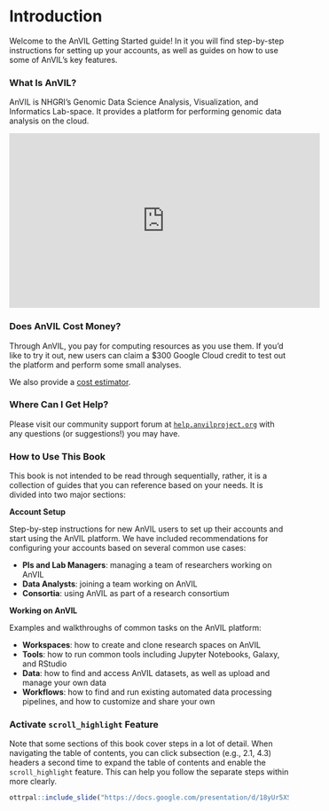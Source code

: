 # Introduction 

Welcome to the AnVIL Getting Started guide!  In it you will find step-by-step instructions for setting up your accounts, as well as guides on how to use some of AnVIL’s key features.

### What Is AnVIL?

AnVIL is NHGRI's Genomic Data Science Analysis, Visualization, and Informatics Lab-space.  It provides a platform for performing genomic data analysis on the cloud.

<iframe width="560" height="315" src="https://www.youtube.com/embed/XC5qzj-yZb8" title="YouTube video player" frameborder="0" allow="accelerometer; autoplay; clipboard-write; encrypted-media; gyroscope; picture-in-picture" allowfullscreen></iframe>

### Does AnVIL Cost Money?

Through AnVIL, you pay for computing resources as you use them.  If you'd like to try it out, new users can claim a $300 Google Cloud credit to test out the platform and perform some small analyses.

We also provide a [cost estimator](budget-templates.html#types-of-costs).

### Where Can I Get Help?

Please visit our community support forum at [`help.anvilproject.org`](https://help.anvilproject.org) with any questions (or suggestions!) you may have.

### How to Use This Book

This book is not intended to be read through sequentially, rather, it is a collection of guides that you can reference based on your needs.  It is divided into two major sections:

**Account Setup**

Step-by-step instructions for new AnVIL users to set up their accounts and start using the AnVIL platform.  We have included recommendations for configuring your accounts based on several common use cases:

- **PIs and Lab Managers**: managing a team of researchers working on AnVIL
- **Data Analysts**: joining a team working on AnVIL
- **Consortia**: using AnVIL as part of a research consortium

**Working on AnVIL**

Examples and walkthroughs of common tasks on the AnVIL platform:

- **Workspaces**: how to create and clone research spaces on AnVIL
- **Tools**: how to run common tools including Jupyter Notebooks, Galaxy, and RStudio
- **Data**: how to find and access AnVIL datasets, as well as upload and manage your own data
- **Workflows**: how to find and run existing automated data processing pipelines, and how to customize and share your own

### Activate `scroll_highlight` Feature {#scroll-highlight}

Note that some sections of this book cover steps in a lot of detail. When navigating the table of contents, you can click subsection (e.g., 2.1, 4.3) headers a second time to expand the table of contents and enable the `scroll_highlight` feature. This can help you follow the separate steps within more clearly.

```r
ottrpal::include_slide("https://docs.google.com/presentation/d/18yUr5XSEMgPk8JXFLKfG9JF7L9NpKbCF_mIcXagogKg/edit#slide=id.gde0d2ef5f6_0_1")
```
